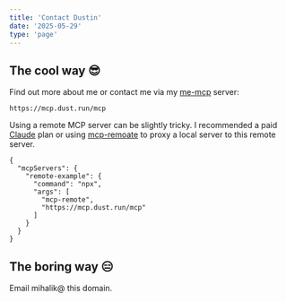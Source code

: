 ```yaml
---
title: 'Contact Dustin'
date: '2025-05-29'
type: 'page'
---
```


## The cool way 😎

Find out more about me or contact me via my [me-mcp](https://github.com/mihalik/me-mcp) server:

```
https://mcp.dust.run/mcp
```

Using a remote MCP server can be slightly tricky.  I recommended a paid [Claude](https://claude.ai) plan or using [mcp-remoate](https://github.com/geelen/mcp-remote) to proxy a local server to this remote server.

```
{
  "mcpServers": {
    "remote-example": {
      "command": "npx",
      "args": [
        "mcp-remote",
        "https://mcp.dust.run/mcp"
      ]
    }
  }
}
```

## The boring way 😑

Email mihalik@ this domain.
